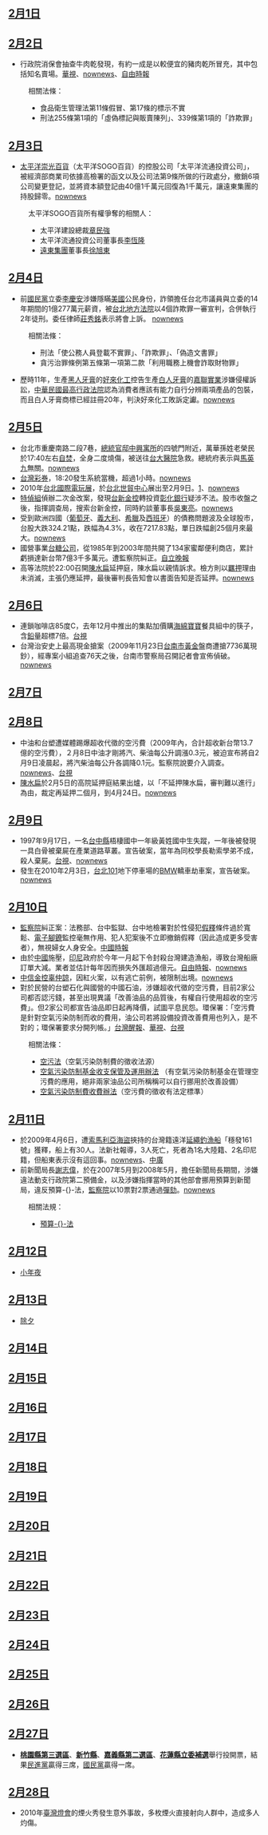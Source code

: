 {{vfd|[[Wikipedia:頁面存廢討論/記錄/2022/06/17#2022年6月臺灣|比較標準]]提刪|date=2022/06/18}}
<noinclude>{{MonthInTaiwan|2010|2}}</noinclude>
==[[2月1日|2月1日]]==
==[[2月2日|2月2日]]==
* 行政院消保會抽查牛肉乾發現，有約一成是以較便宜的豬肉乾所冒充，其中包括知名賣場。[http://news.cts.com.tw/cts/general/201002/201002020402697.html 華視]{{Wayback|url=http://news.cts.com.tw/cts/general/201002/201002020402697.html |date=20181006012157 }}、[http://www.nownews.com/2010/02/03/327-2566058.htm nownews]{{Wayback|url=http://www.nownews.com/2010/02/03/327-2566058.htm |date=20100310170046 }}、[https://web.archive.org/web/20100206135349/http://www.libertytimes.com.tw/2010/new/feb/3/today-life8.htm 自由時報]
: 相關法條：
:* 食品衛生管理法第11條假冒、第17條的標示不實
:* 刑法255條第1項的「虛偽標記與販賣陳列」、339條第1項的「詐欺罪」

==[[2月3日|2月3日]]==
* [[太平洋崇光百貨|太平洋崇光百貨]]（太平洋SOGO百貨）的控股公司「太平洋流通投資公司」，被經濟部商業司依據高檢署的函文以及公司法第9條所做的行政處分，撤銷6項公司變更登記，並將資本額登記由40億1千萬元回復為1千萬元，讓遠東集團的持股歸零。[http://www.nownews.com/2010/02/04/11490-2566830.htm nownews]{{Wayback|url=http://www.nownews.com/2010/02/04/11490-2566830.htm |date=20100209074050 }}
: 太平洋SOGO百貨所有權爭奪的相關人：
:* 太平洋建設總裁[[章民強|章民強]]
:* 太平洋流通投資公司董事長[[李恆隆|李恆隆]]
:* [[遠東集團_(台灣)|遠東集團]]董事長[[徐旭東|徐旭東]]

==[[2月4日|2月4日]]==
* 前[[國民黨|國民黨]]立委[[李慶安|李慶安]]涉嫌隱瞞[[美國|美國]]公民身份，詐領擔任台北市議員與立委的14年期間的1億277萬元薪資，被[[台北地方法院|台北地方法院]]以4個詐欺罪一審宣判，合併執行2年徒刑。委任律師[[莊秀銘|莊秀銘]]表示將會上訴。 [http://www.nownews.com/2010/02/04/91-2567111.htm nownews]
: 相關法條：
:* 刑法「使公務人員登載不實罪」、「詐欺罪」、「偽造文書罪」
:* 貪污治罪條例第五條第一項第二款「利用職務上機會詐取財物罪」

* 歷時11年，生產[[黑人牙膏|黑人牙膏]]的[[好來化工|好來化工]]控告生產[[白人牙膏|白人牙膏]]的[[嘉聯實業|嘉聯實業]]涉嫌侵權訴訟，[[中華民國最高行政法院|中華民國最高行政法院]]認為消費者應該有能力自行分辨兩項產品的包裝，而且白人牙膏商標已經註冊20年，判決好來化工敗訴定讞。[http://www.nownews.com/2010/02/05/91-2567371.htm nownews]{{Wayback|url=http://www.nownews.com/2010/02/05/91-2567371.htm |date=20100414174446 }}

==[[2月5日|2月5日]]==
* 台北市重慶南路二段7巷，[[中華民國總統官邸|總統官邸中興寓所]]的四號門附近，萬華孫姓老榮民於17:40左右[[自焚|自焚]]，全身二度燒傷，被送往[[台大醫院|台大醫院]]急救。總統府表示與[[馬英九|馬英九]]無關。[http://www.nownews.com/2010/02/06/138-2567705.htm nownews]
*[[台灣彩券|台灣彩券]]，18:20發生系統當機，超過1小時。[http://www.nownews.com/2010/02/05/320-2567673.htm nownews]{{Wayback|url=http://www.nownews.com/2010/02/05/320-2567673.htm |date=20100207092716 }}
* 2010年[[台北國際電玩展|台北國際電玩展]]，於[[台北世貿中心|台北世貿中心]]展出至2月9日。[http://tgs.tca.org.tw/]{{Wayback|url=http://tgs.tca.org.tw/ |date=20201101121143 }}、[http://www.nownews.com/2010/02/05/91-2567496.htm nownews]{{Wayback|url=http://www.nownews.com/2010/02/05/91-2567496.htm |date=20100209073618 }}
* [[特偵組|特偵組]]偵辦二次金改案，發現[[台新金控|台新金控]]轉投資[[彰化銀行|彰化銀行]]疑涉不法。股市收盤之後，指揮調查局，搜索台新金控，同時約談董事長[[吳東亮|吳東亮]]。[http://www.nownews.com/2010/02/05/91-2567535.htm nownews]{{Wayback|url=http://www.nownews.com/2010/02/05/91-2567535.htm |date=20100419135933 }}
* 受到歐洲四國（[[葡萄牙|葡萄牙]]、[[義大利|義大利]]、[[希臘|希臘]]及[[西班牙|西班牙]]）的債務問題波及全球股市，台股大跌324.21點，跌幅為4.3%，收在7217.83點，單日跌幅創25個月來最大。[http://www.nownews.com/2010/02/05/91-2567611.htm nownews]{{Wayback|url=http://www.nownews.com/2010/02/05/91-2567611.htm |date=20100415000105 }}
*國營事業[[台糖公司|台糖公司]]，從1985年到2003年間共開了134家蜜鄰便利商店，累計虧損達新台幣7億3千多萬元。遭監察院糾正。[http://www.idn.com.tw/news/news_content.php?catid=2&catsid=1&catdid=0&artid=20100205abcd006 自立晚報]{{Wayback|url=http://www.idn.com.tw/news/news_content.php?catid=2&catsid=1&catdid=0&artid=20100205abcd006 |date=20190902025306 }}
*高等法院於22:00召開[[陳水扁|陳水扁]]延押庭，陳水扁以親情訴求。檢方則以[[羈押|羈押]]理由未消滅，主張仍應延押，最後審判長告知會以書面告知是否延押。[http://www.nownews.com/2010/02/06/301-2567711.htm nownews]{{Wayback|url=http://www.nownews.com/2010/02/06/301-2567711.htm |date=20100316212622 }}

==[[2月6日|2月6日]]==
*連鎖咖啡店85度C，去年12月中推出的集點加價購[[海綿寶寶|海綿寶寶]]餐具組中的筷子，含[[鉛|鉛]]量超標7倍。[http://www.ttv.com.tw/news/view/?i=09902064921601I 台視]{{Wayback|url=http://www.ttv.com.tw/news/view/?i=09902064921601I |date=20111204192121 }}
*台灣治安史上最高現金搶案（2009年11月23日[[台南市|台南市]][[黃金|黃金]]盤商遭搶7736萬現鈔），經專案小組追查76天之後，台南市警察局召開記者會宣佈偵破。[http://www.nownews.com/2010/02/06/91-2568068.htm nownews]{{Wayback|url=http://www.nownews.com/2010/02/06/91-2568068.htm |date=20100209061120 }}

==[[2月7日|2月7日]]==
==[[2月8日|2月8日]]==
* 中油和台塑遭媒體踢爆超收代徵的空污費（2009年內，合計超收新台幣13.7億的空污費），２月8日中油才剛將汽、柴油每公升調漲0.3元，被迫宣布將自2月9日凌晨起，將汽柴油每公升各調降0.1元。監察院說要介入調查。[http://www.nownews.com/2010/02/08/91-2568506.htm nownews]{{Wayback|url=http://www.nownews.com/2010/02/08/91-2568506.htm |date=20100316202930 }}、[http://www.ttv.com.tw/news/view/?i=09902089063901I 台視]{{Wayback|url=http://www.ttv.com.tw/news/view/?i=09902089063901I |date=20111204193522 }}
* [[陳水扁|陳水扁]]於2月5日的高院延押庭結果出爐，以「不延押陳水扁，審判難以進行」為由，裁定再延押二個月，到4月24日。[http://www.nownews.com/2010/02/08/138-2568575.htm nownews]{{Wayback|url=http://www.nownews.com/2010/02/08/138-2568575.htm |date=20100420081438 }}

==[[2月9日|2月9日]]==
* 1997年9月17日，一名[[台中縣|台中縣]]梧棲國中一年級黃姓國中生失蹤，一年後被發現一具白骨被棄屍在產業道路草叢。宣告破案，當年為同校學長勒索學弟不成，殺人棄屍。[http://www.ttv.com.tw/news/view/?i=09902094921601I 台視]{{Wayback|url=http://www.ttv.com.tw/news/view/?i=09902094921601I |date=20111204183338 }}、[http://www.nownews.com/2010/02/09/91-2568817.htm nownews]{{Wayback|url=http://www.nownews.com/2010/02/09/91-2568817.htm |date=20100420052611 }}
*發生在2010年2月3日，[[台北101|台北101]]地下停車場的[[BMW|BMW]]轎車劫車案，宣告破案。[http://www.nownews.com/2010/02/09/91-2568945.htm nownews]
==[[2月10日|2月10日]]==
*[[監察院|監察院]]糾正案：法務部、台中監獄、台中地檢署對於性侵犯[[假釋|假釋]]條件過於寬鬆、[[電子腳鐐|電子腳鐐]]監控毫無作用、犯人犯案後不立即撤銷假釋（因此造成更多受害者），無視婦女人身安全。[http://news.chinatimes.com/2007Cti/2007Cti-Rtn/2007Cti-Rtn-Content/0,4526,110101+112010021001288,00.htm 中國時報]{{dead link|date=2018年5月 |bot=InternetArchiveBot |fix-attempted=yes }}
*由於[[中國|中國]]施壓，[[印尼|印尼]]政府於今年一月起下令封殺台灣建造漁船，導致台灣船廠訂單大減。業者並估計每年因而損失外匯超過億元。[https://web.archive.org/web/20100213182138/http://www.libertytimes.com.tw/2010/new/feb/10/today-p5.htm 自由時報]、[http://www.nownews.com/2010/02/10/91-2569350.htm nownews]{{Wayback|url=http://www.nownews.com/2010/02/10/91-2569350.htm |date=20100211224012 }}
*[[中信金控|中信金控]][[辜仲諒|辜仲諒]]，因紅火案，以有逃亡前例，被限制出境。[http://www.nownews.com/2010/02/10/91-2569621.htm nownews]
*對於民營的台塑石化與國營的中國石油，涉嫌超收代徵的空污費，目前2家公司都否認污錢，甚至出現異議「改善油品的品質後，有權自行使用超收的空污費」。但2家公司都宣告油品即日起再降價，試圖平息民怨。環保署：「空污費是針對空氣污染防制而收的費用，油公司若將設備投資改善費用也列入，是不對的；環保署要求分開列帳。」[https://web.archive.org/web/20111204183035/http://www.awakeningtw.com/awakening/news_center/show.php?itemid=11813 台灣醒報]、[http://news.cts.com.tw/cts/general/201002/201002100408365.html 華視]{{Wayback|url=http://news.cts.com.tw/cts/general/201002/201002100408365.html |date=20181006012654 }}、[http://www.ttv.com.tw/news/view/?i=09902104924804I 台視]{{Wayback|url=http://www.ttv.com.tw/news/view/?i=09902104924804I |date=20111204195644 }}
: 相關法條：
:*[http://law.moj.gov.tw/LawClass/LawAll.aspx?PCode=O0020001 空污法]{{Wayback|url=http://law.moj.gov.tw/LawClass/LawAll.aspx?PCode=O0020001 |date=20201001053006 }}（空氣污染防制費的徵收法源）
:*[http://law.moj.gov.tw/LawClass/LawAll.aspx?PCode=O0020039 空氣污染防制基金收支保管及運用辦法] {{Wayback|url=http://law.moj.gov.tw/LawClass/LawAll.aspx?PCode=O0020039 |date=20191203190103 }}（有空氣污染防制基金在管理空污費的應用，絕非兩家油品公司所稱稱可以自行挪用於改善設備）
:*[http://law.moj.gov.tw/LawClass/LawContent.aspx?pcode=O0020027 空氣污染防制費收費辦法]（空污費的徵收有法定標準）

==[[2月11日|2月11日]]==
*於2009年4月6日，遭[[索馬利亞海盜|索馬利亞海盜]]挾持的台灣籍遠洋[[延繩釣|延繩釣]][[漁船|漁船]]「穩發161號」獲釋，船上有30人。法新社報導，3人死亡，死者為1名大陸籍、2名印尼籍，但船東表示沒有這回事。[http://www.nownews.com/2010/02/12/138-2570196.htm nownews]{{Wayback|url=http://www.nownews.com/2010/02/12/138-2570196.htm |date=20100329162041 }}、[https://web.archive.org/web/20131202232636/http://news.rti.org.tw/index_newsContent.aspx?nid=232644 中廣]
*前新聞局長[[謝志偉|謝志偉]]，於在2007年5月到2008年5月，擔任新聞局長期間，涉嫌違法動支行政院第二預備金，以及涉嫌指揮當時的其他部會挪用預算到新聞局，違反預算-{}-法，[[監察院|監察院]]以10票對2票通過[[彈劾|彈劾]]。[http://www.nownews.com/2010/02/12/301-2570109.htm nownews]{{Wayback|url=http://www.nownews.com/2010/02/12/301-2570109.htm |date=20100414231007 }}
:相關法規：
:*[http://law.moj.gov.tw/LawClass/LawAll.aspx?PCode=T0020001 預算-{}-法]{{Wayback|url=http://law.moj.gov.tw/LawClass/LawAll.aspx?PCode=T0020001 |date=20201019222155 }}

==[[2月12日|2月12日]]==
* [[小年夜|小年夜]]

==[[2月13日|2月13日]]==
* [[除夕|除夕]]

==[[2月14日|2月14日]]==
==[[2月15日|2月15日]]==
==[[2月16日|2月16日]]==
==[[2月17日|2月17日]]==
==[[2月18日|2月18日]]==
==[[2月19日|2月19日]]==
==[[2月20日|2月20日]]==
==[[2月21日|2月21日]]==
==[[2月22日|2月22日]]==
==[[2月23日|2月23日]]==
==[[2月24日|2月24日]]==
==[[2月25日|2月25日]]==
==[[2月26日|2月26日]]==
==[[2月27日|2月27日]]==
*'''[[2010年桃園縣第三選舉區立法委員缺額補選|桃園縣第三選區]]'''、'''[[2010年新竹縣選舉區立法委員缺額補選|新竹縣]]'''、'''[[2010年嘉義縣第二選舉區立法委員缺額補選|嘉義縣第二選區]]'''、'''[[2010年花蓮縣選舉區立法委員缺額補選|花蓮縣立委補選]]'''舉行投開票，結果[[民主進步黨|民進黨]]贏得三席，[[中國國民黨|國民黨]]贏得一席。

==[[2月28日|2月28日]]==
*2010年[[臺灣燈會|臺灣燈會]]的煙火秀發生意外事故，多枚煙火直接射向人群中，造成多人灼傷。{{台灣新聞|"台灣燈會" "傷人"|2010}}

<noinclude>
{{Portal:台灣新聞動態/Footer}}
</noinclude>